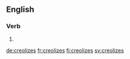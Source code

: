
==English==

===Verb===
{{head|en|verb form}}

# {{en-third-person singular of|creolize}}

[[de:creolizes]]
[[fr:creolizes]]
[[fi:creolizes]]
[[sv:creolizes]]